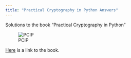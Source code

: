 ```yaml
---
title: "Practical Cryptography in Python Answers"
---
```


Solutions to the book "Practical Cryptography in Python"

![PCIP](PCIP.jpeg)

[Here](https://www.oreilly.com/library/view/practical-cryptography-in/9781484249000/) 
is a link to the book.

